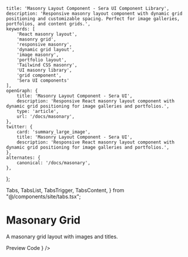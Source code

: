     title: 'Masonry Layout Component - Sera UI Component Library',
    description: 'Responsive masonry layout component with dynamic grid positioning and customizable spacing. Perfect for image galleries, portfolios, and content grids.',
    keywords: [
        'React masonry layout',
        'masonry grid',
        'responsive masonry',
        'dynamic grid layout',
        'image masonry',
        'portfolio layout',
        'Tailwind CSS masonry',
        'UI masonry library',
        'grid component',
        'Sera UI components'
    ],
    openGraph: {
        title: 'Masonry Layout Component - Sera UI',
        description: 'Responsive React masonry layout component with dynamic grid positioning for image galleries and portfolios.',
        type: 'article',
        url: '/docs/masonary',
    },
    twitter: {
        card: 'summary_large_image',
        title: 'Masonry Layout Component - Sera UI',
        description: 'Responsive React masonry layout component with dynamic grid positioning for image galleries and portfolios.',
    },
    alternates: {
        canonical: '/docs/masonary',
    },
};

  Tabs,
  TabsList,
  TabsTrigger,
  TabsContent,
} from "@/components/site/tabs.tsx";

<HideTOC />

<AI dir="left"/>

# Masonary Grid
A masonary grid layout with images and titles.


<Tabs defaultValue="preview" className="">
  <TabsList>
    <TabsTrigger value="preview">Preview</TabsTrigger>
    <TabsTrigger value="code">Code</TabsTrigger>
  </TabsList>
  <TabsContent value="preview">
    <ComponentRenderer component={<Masonary />} />
  </TabsContent>
  <TabsContent value="code">
    <CodeBlock filePath="src/app/docs/masonary/masonary.tsx" />
  </TabsContent>
</Tabs>


